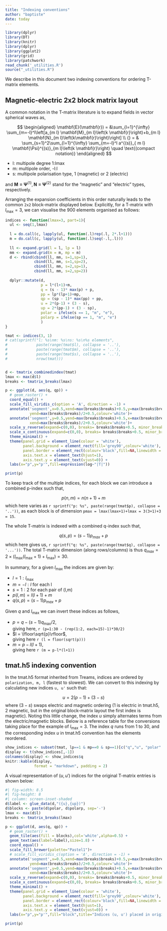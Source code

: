 ```yaml
---
title: "Indexing conventions"
author: "baptiste"
date: today
---
```


```r
library(dplyr)
library(DT)
library(knitr)
library(dplyr)
library(ggplot2)
library(grid)
library(patchwork)
read_chunk('_utilities.R')
source("_utilities.R")
```

We describe in this document two indexing conventions for ordering T-matrix elements.

## Magnetic-electric 2x2 block matrix layout

A common notation in the T-matrix literature is to expand fields in vector spherical waves as,

$$
\begin{aligned}
\mathbf{E}(\mathbf{r}) = &\sum_{l=1}^{\infty} \sum_{m=-l}^l\left[a_{m l} \mathbf{M}_{m l}\left(k \mathbf{r}\right)+b_{m l} \mathbf{N}_{m l}\left(k\mathbf{r}\right)\right]  \\ {} = & \sum_{s=1}^2\sum_{l=1}^{\infty} \sum_{m=-l}^l a^{(s)}_{ m l} \mathbf{\Psi}^{(s)}_{m l}\left(k \mathbf{r}\right) \quad \text{(compact notation)}
\end{aligned}
$$

- l: multipole degree 1:lmax
- m: multipole order, -l:l
- s: multipole polarisation type, 1 (magnetic) or 2 (electric)

and $\mathbf{M}\equiv \mathbf{\Psi}^{(1)}, \mathbf{N}\equiv \mathbf{\Psi}^{(2)}$ stand for the "magnetic" and "electric" types, respectively. 

Arranging the expansion coefficients in this order naturally leads to the common `2x2` block-matrix displayed below. Explicitly, for a T-matrix with $l_\text{max}=3$, we can visualise the 900 elements organised as follows:

```r

indices <- function(lmax=3, part=1){
  ul <- seq(1,lmax)
  
  l = do.call(c, lapply(ul, function(.l)rep(.l, 2*.l+1)))
  m = do.call(c, lapply(ul, function(.l)seq(-.l,.l)))
  
  ll <- expand.grid(l = l, lp = l)
  mm <- expand.grid(m = m, mp = m)
  d <- rbind(cbind(ll, mm, s=1,sp=1),
             cbind(ll, mm, s=1,sp=2),
             cbind(ll, mm, s=2,sp=1),
             cbind(ll, mm, s=2,sp=2))
  
  dplyr::mutate(d, 
                p = l*(l+1)+m, 
                q = (s - 1)* max(p) + p,
                pp = lp*(lp+1)+mp,
                qp = (sp - 1)* max(pp) + pp,
                u = 2*(p-1) + (3 - s),
                up = 2*(pp-1) + (3 - sp),
                polar = ifelse(s == 1, "m", "e"),
                polarp = ifelse(sp == 1, "m", "e")
                )
}

tmat <- indices(3, 1)
# cat(sprintf("l: %s\nm: %s\ns: %s\n%s elements",
#             paste(range(tmat$l), collapse = '..'), 
#             paste(range(tmat$m), collapse = '..'), 
#             paste(range(tmat$s), collapse = '..'), 
#             nrow(tmat)))


d <- tmatrix_combinedindex(tmat)
lmax <- max(d$l)
breaks <- tmatrix_breaks(lmax)

p <- ggplot(d, aes(q, qp)) +
  # geom_raster() +
  coord_equal() +
  scale_fill_viridis_c(option = 'A', direction = -1) +
  annotate('segment',x=0.5,xend=max(breaks$breaks)+0.5,y=max(breaks$breaks)/2+0.5,
           yend=max(breaks$breaks)/2+0.5,colour='white')+
  annotate('segment',y=0.5,yend=max(breaks$breaks)+0.5,x=max(breaks$breaks)/2+0.5,
           xend=max(breaks$breaks)/2+0.5,colour='white')+
  scale_y_reverse(expand=c(0,0), breaks= breaks$breaks+0.5, minor_breaks=breaks$minor_breaks+0.5, labels=breaks$labels) +
  scale_x_continuous(expand=c(0,0), breaks= breaks$breaks+0.5, minor_breaks=breaks$minor_breaks+0.5, labels=breaks$labels) +
  theme_minimal() +
  theme(panel.grid = element_line(colour = 'white'), 
        panel.background = element_rect(fill='grey90',colour='white'),
        panel.border = element_rect(colour='black',fill=NA,linewidth = 0.2),
        axis.text.x = element_text(hjust=1),
        axis.text.y = element_text(vjust=0)) +
  labs(x="p",y="p'",fill=expression(log~"|T|"))

print(p)
```

To keep track of the multiple indices, for each block we can introduce a combined p-index such that,

$$
p(n,m) = n(n+1)+m
$$
which here varies as `r sprintf("p: %s", paste(range(tmat$p), collapse = '..'))`, as each block is of dimension `pmax = lmax(lmax+1)+lmax = 3(3+1)+3 = 15`.

The whole T-matrix is indexed with a combined q-index such that,

$$
q(s,p) = (s-1)p_{max} + p 
$$
which here gives us,
`r sprintf("q: %s", paste(range(tmat$q), collapse = '...'))`. The total T-matrix dimension (along rows/columns) is thus $q_{max}=2\times(l_\text{max}(l_\text{max}+1)+l_\text{max})=30$.

In summary, for a given $l_\text{max}$ the indices are given by:

- $l=1:l_\text{max}$
- $m=-l:l$ for each l
- $s=1:2$ for each pair of (l,m)
- $p(l,m) = l(l+1)+m$
- $q(s,p) = (s-1)p_{max} + p$

Given $q$ and $l_\text{max}$ we can invert these indices as follows,

- $p = q - (s-1)q_\text{max}/2$,   
giving here, `r (p=1:30 - (rep(1:2, each=15)-1)*30/2)`
- $l = \lfloor\sqrt{p}\rfloor$,   
giving here `r (l = floor(sqrt(p)))`
- $m = p - l(l+1)$,   
giving here `r (m = p-l*(l+1))`

## tmat.h5 indexing convention

In the tmat.h5 format inherited from Treams, indices are ordered by `polarization, m, l` (fastest to slowest). We can convert to this indexing by calculating new indices `u, u'` such that:

$$u = 2(p-1) + (3-s)$$
where $(3-s)$ swaps electric and magnetic ordering (1 is electric in tmat.h5, 2 magnetic, but in the original block-matrix layout the first index is magnetic). Noting this little change, the index $u$ simply alternates terms from the electric/magnetic blocks. Below is a reference table for the conversions taking place for the example of $l_\text{max}=3$. The index $q$ runs from 1 to 30, and the corresponding index $u$ in tmat.h5 convention has the elements reordered.

```r
show_indices <- subset(tmat, lp==1 & mp==0 & sp==1)[c("q","u", "polar","p", "l","m","s")]
display <- t(show_indices[,-1])
colnames(display) <- show_indices$q
knitr::kable(display, 
             format = "markdown", padding = 2)
```

A visual representation of $(u,u')$ indices for the original T-matrix entries is shown below:

```r
#| fig-width: 8.5
#| fig-height: 8
#| column: screen-inset-shaded
d$label <- glue_data(d,"({u},{up})")
d$blocks <- paste(d$polar, d$polarp, sep='-')
lmax <- max(d$l)
breaks <- tmatrix_breaks(lmax)

p <- ggplot(d, aes(q, qp)) +
  # geom_raster() +
  geom_tile(aes(fill = blocks),col='white',alpha=0.5) +
  geom_text(aes(label=label),size=1.8) +
  coord_equal() +
  scale_fill_brewer(palette="Pastel1")+
  # scale_fill_viridis_c(option = 'A', direction = -1) +
  annotate('segment',x=0.5,xend=max(breaks$breaks)+0.5,y=max(breaks$breaks)/2+0.5,
           yend=max(breaks$breaks)/2+0.5,colour='white')+
  annotate('segment',y=0.5,yend=max(breaks$breaks)+0.5,x=max(breaks$breaks)/2+0.5,
           xend=max(breaks$breaks)/2+0.5,colour='white')+
  scale_y_reverse(expand=c(0,0), breaks= breaks$breaks+0.5, minor_breaks=breaks$minor_breaks+0.5, labels=breaks$labels) +
  scale_x_continuous(expand=c(0,0), breaks= breaks$breaks+0.5, minor_breaks=breaks$minor_breaks+0.5, labels=breaks$labels) +
  theme_minimal() +
  theme(panel.grid = element_line(colour = 'white'), 
        panel.background = element_rect(fill='grey90',colour='white'),
        panel.border = element_rect(colour='black',fill=NA,linewidth = 0.2),
        axis.text.x = element_text(hjust=1),
        axis.text.y = element_text(vjust=0)) +
  labs(x="p",y="p'",fill="block",title="Indices (u, u') placed in original block layout")

print(p)
```



